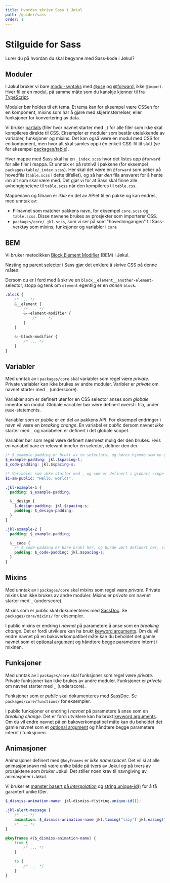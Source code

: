 ```yaml
---
title: Hvordan skrive Sass i Jøkul
path: /guider/sass
order: 1
---
```


# Stilguide for Sass

Lurer du på hvordan du skal begynne med Sass-kode i Jøkul?

## Moduler

I Jøkul bruker vi bare [modul-syntaks](https://sass-lang.com/blog/the-module-system-is-launched) med [@use](https://sass-lang.com/documentation/at-rules/use) og [@forward](https://sass-lang.com/documentation/at-rules/forward), ikke `@import`. Hver fil er en modul, på samme måte som du kanskje kjenner til fra [TypeScript](/stilguide/react).

Moduler bør holdes til ett tema. Et tema kan for eksempel være CSSen for en komponent, mixins som har å gjøre med skjermstørrelser, eller funksjoner for konvertering av data.

Vi bruker [partials](https://sass-lang.com/guide#topic-4) (filer hvor navnet starter med `_`) for alle filer som ikke skal kompileres direkte til CSS. Eksempler er moduler som består utelukkende av variabler, funksjoner og mixins. Det kan også være en modul med CSS for en komponent, men hvor alt skal samles opp i én enkelt CSS-fil til slutt (se for eksempel [packages/table](https://github.com/fremtind/jokul/tree/main/packages/table)).

Hver mappe med Sass skal ha en `_index.scss` hvor det listes opp `@forward` for alle filer i mappa. Et unntak er på rotnivå i pakkene (for eksempel `packages/table/_index.scss`). Her skal det være én `@forward` som peker på hovedfila (`table.scss` i dette tilfellet), og så har _den_ fila ansvaret for å hente inn alt som skal være med. Det gjør vi for at Sass skal finne alle avhengighetene til `table.scss` når den kompileres til `table.css`.

Mappenavn og filnavn er _ikke_ en del av APIet til en pakke og kan endres, med unntak av:

-   Filnavnet som matcher pakkens navn, for eksempel `core.scss` og `table.scss`. Disse navnene brukes av prosjekter som importerer CSS.
-   `packages/core/_jkl.scss`, som vi ser på som "hovedinngangen" til Sass-verktøy som mixins, funksjoner og variabler i `core`

## BEM

Vi bruker metodikken [Block Element Modifier](https://css-tricks.com/bem-101/) (BEM) i Jøkul.

Nøsting og [parent selector](https://sass-lang.com/documentation/style-rules/parent-selector) i Sass gjør det enklere å skrive CSS på denne måten.

Dersom du er i ferd med å skrive en `block__element__another-element`-selector, stopp og tenk om `element` egentlig er en _annen_ `block`.

```scss
.block {
    /* ... */
    &__element {
        /* ... */
        &--element-modifier {
            /* ... */
        }
    }

    &--block-modifier {
        /* ... */
    }
}
```

## Variabler

Med unntak av i `packages/core` skal variabler som regel være _private_. Private variabler kan ikke brukes av andre moduler. Varibler er _private_ om navnet starter med `_` (underscore).

Variabler som er definert utenfor en CSS selector anses som _globale_ innenfor sin modul. Globale variabler bør være definert øverst i fila, under `@use`-statements.

Variabler som er _public_ er en del av pakkens API. For eksempel endringer i navn vil være en _breaking change_. En variabel er _public_ dersom navnet _ikke_ starter med `_` og variabelen er definert i det globale scopet.

Variabler bør som regel være definert nærmest mulig der den brukes. Hvis en variabel bare er relevant innefor én selector, definer den der.

```scss
/* $_example-padding er brukt av to selectors, og hører hjemme som en global variabel */
$_example-padding: jkl.$spacing-l;
$_code-padding: jkl.$spacing-s;

/* Variabler som ikke starter med _ og som er definert i globalt scope er en del av pakkens API og kan brukes av andre */
$i-am-public: "Hello, world!";

.jkl-example-1 {
  padding: $_example-padding;

  &__design {
    $_design-padding: jkl.$spacing-s;
    padding: $_design-padding;
  }
}

.jkl-example-2 {
  padding: $_example-padding;

  &__code {
    /* $_code-padding er bare brukt her, og burde vært definert her, slik som $_design-padding */
    padding: $_code-padding: jkl.$spacing-s;
  }
}
```

## Mixins

Med unntak av i `packages/core` skal mixins som regel være _private_. Private mixins kan ikke brukes av andre moduler. Mixins er _private_ om navnet starter med `_` (underscore).

Mixins som er _public_ skal dokumenteres med [SassDoc](http://sassdoc.com/annotations/#description). Se `packages/core/mixins/` for eksempler.

I public mixins er endring i _navnet_ på parametere å anse som en _breaking change_. Det er fordi utviklere kan ha brukt [keyword arguments](https://sass-lang.com/documentation/at-rules/mixin#keyword-arguments). Om du vil endre navnet på en bakoverkompatibel måte kan du beholdet det gamle navnet som et [optional argument](https://sass-lang.com/documentation/at-rules/mixin#optional-arguments) og håndtere begge parametere internt i mixinen.

## Funksjoner

Med unntak av i `packages/core` skal funksjoner som regel være _private_. Private funksjoner kan ikke brukes av andre moduler. Funksjoner er _private_ om navnet starter med `_` (underscore).

Funksjoner som er _public_ skal dokumenteres med [SassDoc](http://sassdoc.com/annotations/#description). Se `packages/core/functions/` for eksempler.

I public funksjoner er endring i _navnet_ på parametere å anse som en _breaking change_. Det er fordi utviklere kan ha brukt [keyword arguments](https://sass-lang.com/documentation/at-rules/function#keyword-arguments). Om du vil endre navnet på en bakoverkompatibel måte kan du beholdet det gamle navnet som et [optional argument](https://sass-lang.com/documentation/at-rules/function#optional-arguments) og håndtere begge parametere internt i funksjonen.

## Animasjoner

Animasjoner definert med `@keyframes` er _ikke namespacet_. Det vil si at alle animasjonsnavn må være unike både på tvers av Jøkul _og_ på tvers av prosjektene som _bruker_ Jøkul. Det stiller noen krav til navngiving av animasjoner i Jøkul.

Vi bruker et [mønster basert på _interpolation_](https://sass-lang.com/documentation/interpolation#in-sassscript) og [string.unique-id()](https://sass-lang.com/documentation/modules/string#unique-id) for å få garantert unike IDer.

```scss
$_dismiss-animation-name: jkl-dismiss-#{string.unique-id()};

.jkl-alert-message {
    /* ... */
    animation: $_dismiss-animation-name jkl.timing("lazy") jkl.easing("exit") forwards;
    /* ... */
}

@keyframes #{$_dismiss-animation-name} {
    from {
        /* ... */
    }

    to {
        /* ... */
    }
}
```
